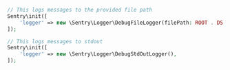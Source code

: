 ```php
// This logs messages to the provided file path
Sentry\init([
    'logger' => new \Sentry\Logger\DebugFileLogger(filePath: ROOT . DS . 'sentry.log'),
]);

// This logs messages to stdout
Sentry\init([
    'logger' => new \Sentry\Logger\DebugStdOutLogger(),
]);
```
